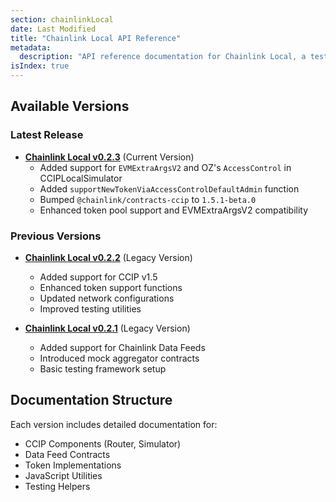 ```yaml
---
section: chainlinkLocal
date: Last Modified
title: "Chainlink Local API Reference"
metadata:
  description: "API reference documentation for Chainlink Local, a testing framework for Chainlink services."
isIndex: true
---
```



## Available Versions

### Latest Release

- **[Chainlink Local v0.2.3](/chainlink-local/api-reference/v0.2.3)** (Current Version)
  - Added support for `EVMExtraArgsV2` and OZ's `AccessControl` in CCIPLocalSimulator
  - Added `supportNewTokenViaAccessControlDefaultAdmin` function
  - Bumped `@chainlink/contracts-ccip` to `1.5.1-beta.0`
  - Enhanced token pool support and EVMExtraArgsV2 compatibility

### Previous Versions

- **[Chainlink Local v0.2.2](/chainlink-local/api-reference/v0.2.2)** (Legacy Version)

  - Added support for CCIP v1.5
  - Enhanced token support functions
  - Updated network configurations
  - Improved testing utilities

- **[Chainlink Local v0.2.1](/chainlink-local/api-reference/v0.2.1)** (Legacy Version)
  - Added support for Chainlink Data Feeds
  - Introduced mock aggregator contracts
  - Basic testing framework setup

## Documentation Structure

Each version includes detailed documentation for:

- CCIP Components (Router, Simulator)
- Data Feed Contracts
- Token Implementations
- JavaScript Utilities
- Testing Helpers
